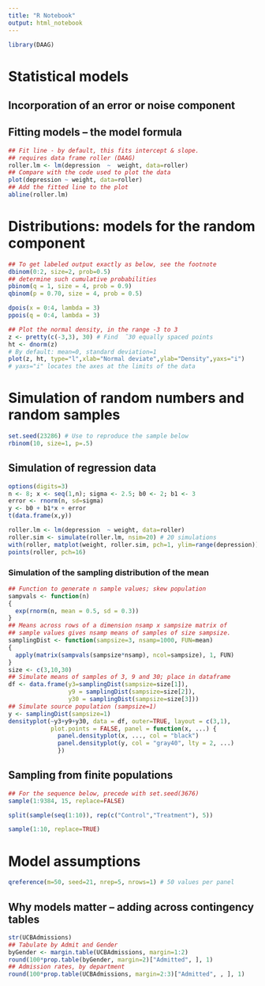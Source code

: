 ```yaml
---
title: "R Notebook"
output: html_notebook
---
```


```r
library(DAAG)
```

# Statistical models

## Incorporation of an error or noise component

## Fitting models – the model formula

```r
## Fit line - by default, this fits intercept & slope.
## requires data frame roller (DAAG)
roller.lm <- lm(depression  ~  weight, data=roller)
## Compare with the code used to plot the data
plot(depression ~ weight, data=roller)
## Add the fitted line to the plot
abline(roller.lm)
```

# Distributions: models for the random component

```r
## To get labeled output exactly as below, see the footnote
dbinom(0:2, size=2, prob=0.5)
## determine such cumulative probabilities
pbinom(q = 1, size = 4, prob = 0.9)
qbinom(p = 0.70, size = 4, prob = 0.5)
```

```r
dpois(x = 0:4, lambda = 3)
ppois(q = 0:4, lambda = 3)
```

```r
## Plot the normal density, in the range -3 to 3
z <- pretty(c(-3,3), 30) # Find  ̃30 equally spaced points
ht <- dnorm(z)
# By default: mean=0, standard deviation=1
plot(z, ht, type="l",xlab="Normal deviate",ylab="Density",yaxs="i")
# yaxs="i" locates the axes at the limits of the data
```

# Simulation of random numbers and random samples
```r
set.seed(23286) # Use to reproduce the sample below
rbinom(10, size=1, p=.5)
```

## Simulation of regression data
```r
options(digits=3)
n <- 8; x <- seq(1,n); sigma <- 2.5; b0 <- 2; b1 <- 3
error <- rnorm(n, sd=sigma)
y <- b0 + b1*x + error
t(data.frame(x,y))
```

```r
roller.lm <- lm(depression  ~ weight, data=roller)
roller.sim <- simulate(roller.lm, nsim=20) # 20 simulations
with(roller, matplot(weight, roller.sim, pch=1, ylim=range(depression)))
points(roller, pch=16)
```

### Simulation of the sampling distribution of the mean
```r
## Function to generate n sample values; skew population
sampvals <- function(n) 
{
  exp(rnorm(n, mean = 0.5, sd = 0.3))
}
## Means across rows of a dimension nsamp x sampsize matrix of
## sample values gives nsamp means of samples of size sampsize.
samplingDist <- function(sampsize=3, nsamp=1000, FUN=mean)
{
  apply(matrix(sampvals(sampsize*nsamp), ncol=sampsize), 1, FUN)
}
size <- c(3,10,30)
## Simulate means of samples of 3, 9 and 30; place in dataframe
df <- data.frame(y3=samplingDist(sampsize=size[1]),
                 y9 = samplingDist(sampsize=size[2]),
                 y30 = samplingDist(sampsize=size[3]))
## Simulate source population (sampsize=1)
y <- samplingDist(sampsize=1)
densityplot(~y3+y9+y30, data = df, outer=TRUE, layout = c(3,1),
            plot.points = FALSE, panel = function(x, ...) {
              panel.densityplot(x, ..., col = "black")
              panel.densityplot(y, col = "gray40", lty = 2, ...)
              })
```


## Sampling from finite populations
```r
## For the sequence below, precede with set.seed(3676)
sample(1:9384, 15, replace=FALSE)
```

```r
split(sample(seq(1:10)), rep(c("Control","Treatment"), 5))
```

```r
sample(1:10, replace=TRUE)
```

# Model assumptions
```r
qreference(m=50, seed=21, nrep=5, nrows=1) # 50 values per panel
```

## Why models matter – adding across contingency tables
```r
str(UCBAdmissions)
## Tabulate by Admit and Gender
byGender <- margin.table(UCBAdmissions, margin=1:2)
round(100*prop.table(byGender, margin=2)["Admitted", ], 1)
## Admission rates, by department
round(100*prop.table(UCBAdmissions, margin=2:3)["Admitted", , ], 1)
```











